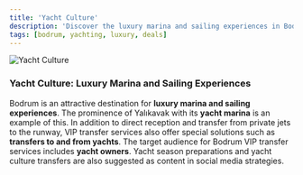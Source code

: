 ```yaml
---
title: 'Yacht Culture'
description: 'Discover the luxury marina and sailing experiences in Bodrum.'
tags: [bodrum, yachting, luxury, deals]
---
```


![Yacht Culture](https://res.cloudinary.com/djzzikcey/image/upload/c_scale,w_800/v1752422484/momtur_uploads/dgsnohcfned9zeyifs06.png)

### Yacht Culture: Luxury Marina and Sailing Experiences

Bodrum is an attractive destination for **luxury marina and sailing experiences**. The prominence of Yalıkavak with its **yacht marina** is an example of this. In addition to direct reception and transfer from private jets to the runway, VIP transfer services also offer special solutions such as **transfers to and from yachts**. The target audience for Bodrum VIP transfer services includes **yacht owners**. Yacht season preparations and yacht culture transfers are also suggested as content in social media strategies.